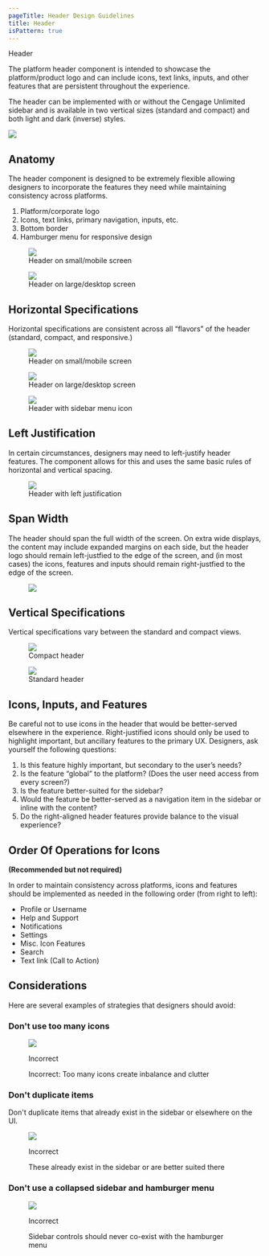 ```yaml
---
pageTitle: Header Design Guidelines
title: Header
isPattern: true
---
```



<DocsHeading to="/patterns/header/" type="design">
  Header
</DocsHeading>

The platform header component is intended to showcase the platform/product logo and can include icons, text links, inputs, and other features that are persistent throughout the experience.

The header can be implemented with or without the Cengage Unlimited sidebar and is available in two vertical sizes (standard and compact) and both light and dark (inverse) styles.

![ ](../../images/header/standard-header.png)

## Anatomy

The header component is designed to be extremely flexible allowing designers to incorporate the features they need while maintaining consistency across platforms.

1. Platform/corporate logo
1. Icons, text links, primary navigation, inputs, etc.
1. Bottom border
1. Hamburger menu for responsive design

<figure>
  <div class="background">
    <img src="../../images/header/anatomy-standard-responsive.png" alt=" " />
  </div>
  <figcaption>Header on small/mobile screen</figcaption>
</figure>

<figure class="with-background">
  <img src="../../images/header/anatomy-standard.png" alt=" " />
  <figcaption>Header on large/desktop screen</figcaption>
</figure>

## Horizontal Specifications

Horizontal specifications are consistent across all “flavors” of the header (standard, compact, and responsive.)

<figure>
  <img src="../../images/header/h-specs-standard-responsive.png" alt=" " />
  <figcaption>Header on small/mobile screen</figcaption>
</figure>

<figure>
  <img src="../../images/header/h-specs-standard.png" alt=" " />
  <figcaption>Header on large/desktop screen</figcaption>
</figure>

<figure>
  <img src="../../images/header/h-specs-standard-with-sidebar.png" alt=" " />
  <figcaption>Header with sidebar menu icon</figcaption>
</figure>

## Left Justification

In certain circumstances, designers may need to left-justify header features. The component allows for this and uses the same basic rules of horizontal and vertical spacing.

<figure>
  <img src="../../images/header/left-justification.png" alt=" " />
  <figcaption>Header with left justification</figcaption>
</figure>

## Span Width

The header should span the full width of the screen. On extra wide displays, the content may include expanded margins on each side, but the header logo should remain left-justfied to the edge of the screen, and (in most cases) the icons, features and inputs should remain right-justfied to the edge of the screen.

<figure>
  <img src="../../images/header/span-width.png" alt=" " />
</figure>

## Vertical Specifications

Vertical specifications vary between the standard and compact views.

<figure>
  <img src="../../images/header/v-specs-compact.png" alt=" " />
  <figcaption>Compact header</figcaption>
</figure>

<figure>
  <img src="../../images/header/v-specs-standard.png" alt=" " />
  <figcaption>Standard header</figcaption>
</figure>

## Icons, Inputs, and Features

Be careful not to use icons in the header that would be better-served elsewhere in the experience. Right-justified icons should only be used to highlight important, but ancillary features to the primary UX. Designers, ask yourself the following questions:

1. Is this feature highly important, but secondary to the user’s needs?
2. Is the feature “global” to the platform? (Does the user need access from every screen?)
3. Is the feature better-suited for the sidebar?
4. Would the feature be better-served as a navigation item in the sidebar or inline with the content?
5. Do the right-aligned header features provide balance to the visual experience?

## Order Of Operations for Icons

**(Recommended but not required)**

In order to maintain consistency across platforms, icons and features should be implemented as needed in the following order (from right to left):

- Profile or Username
- Help and Support
- Notifications
- Settings
- Misc. Icon Features
- Search
- Text link (Call to Action)

## Considerations

Here are several examples of strategies that designers should avoid:

### Don't use too many icons

<figure>
  <img src="../../images/header/too-many-icons.png" alt=" " />
  <figcaption>
    <p class="title title-incorrect">Incorrect</p>
    <p>Incorrect: Too many icons create inbalance and clutter</p>
  </figcaption>
</figure>

### Don't duplicate items

Don't duplicate items that already exist in the sidebar or elsewhere on the UI.

<figure>
  <img src="../../images/header/duplicate-sidebar.png" alt=" " />
  <figcaption>
    <p class="title title-incorrect">Incorrect</p>
    <p>These already exist in the sidebar or are better suited there</p>
  </figcaption>
</figure>

### Don't use a collapsed sidebar and hamburger menu

<figure>
  <img src="../../images/header/sidebar-and-hamburger.png" alt=" " />
  <figcaption>
    <p class="title title-incorrect">Incorrect</p>
    <p>Sidebar controls should never co-exist with the hamburger menu</p>
  </figcaption>
</figure>
